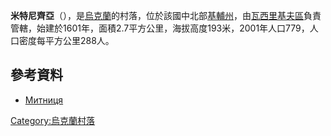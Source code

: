 {{coord|50|7|43|N|30|14|35|E|scale:30000|display=title}}

'''米特尼齊亞'''（{{lang-uk|Митниця}}），是[[烏克蘭|烏克蘭]]的村落，位於該國中北部[[基輔州|基輔州]]，由[[瓦西里基夫區|瓦西里基夫區]]負責管轄，始建於1601年，面積2.7平方公里，海拔高度193米，2001年人口779，人口密度每平方公里288人。

==參考資料==
* [http://w1.c1.rada.gov.ua/pls/z7502/A005?rdat1=09.05.2011&rf7571=15471 Митниця]{{dead link|date=2018年4月 |bot=InternetArchiveBot |fix-attempted=yes }}

{{Ukraine-geo-stub}}
[[Category:烏克蘭村落|Category:烏克蘭村落]]